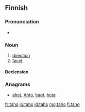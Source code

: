 ==Finnish==

===Pronunciation===
* {{rhymes|ɑho|lang=fi}}

===Noun===
{{fi-noun}}

# [[direction]]
# [[facet]]

====Declension====
{{fi-decl-valo|tah|||o|a}}

===Anagrams===
* [[ahot#Finnish|ahot]], [[Ahto#Finnish|Ahto]], [[haot#Finnish|haot]], [[hota#Finnish|hota]]

[[fr:taho]]
[[io:taho]]
[[id:taho]]
[[mg:taho]]
[[fi:taho]]